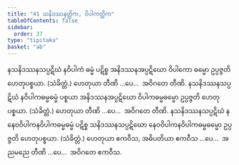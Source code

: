 ```yaml
---
title: "41 သနိဒဿနတ္တိက, ဝိပါကတ္တိက"
tableOfContents: false
sidebar:
  order: 37
type: "tipitaka"
basket: "ab"
---
```



<DynamicBreadcrumb />

<Division number="50">

<Paragraph number="159">
နသနိဒဿနသပ္ပဋိဃံ နဝိပါကံ ဓမ္မံ ပဋိစ္စ အနိဒဿနအပ္ပဋိဃော ဝိပါကော ဓမ္မော ဥပ္ပဇ္ဇတိ ဟေတုပစ္စယာ. (သံခိတ္တံ.) ဟေတုယာ တီဏိ …ပေ…  အဝိဂတေ တီဏိ.
</Paragraph>

<Paragraph number="160">
နသနိဒဿနသပ္ပဋိဃံ နဝိပါကဓမ္မဓမ္မံ ပစ္စယာ အနိဒဿနအပ္ပဋိဃော ဝိပါကဓမ္မဓမ္မော ဥပ္ပဇ္ဇတိ ဟေတုပစ္စယာ. (သံခိတ္တံ.) ဟေတုယာ တီဏိ …ပေ…  အဝိဂတေ တီဏိ.
</Paragraph>

<Paragraph number="161">
နသနိဒဿနသပ္ပဋိဃံ နနေဝဝိပါကနဝိပါကဓမ္မဓမ္မံ ပဋိစ္စ သနိဒဿနသပ္ပဋိဃော နေဝဝိပါကနဝိပါကဓမ္မဓမ္မော ဥပ္ပဇ္ဇတိ ဟေတုပစ္စယာ. (သံခိတ္တံ.) ဟေတုယာ ဧကဝီသ, အဓိပတိယာ ဧကဝီသ …ပေ…  အညမညေ တီဏိ …ပေ…  အဝိဂတေ ဧကဝီသ.
</Paragraph>
</Division>